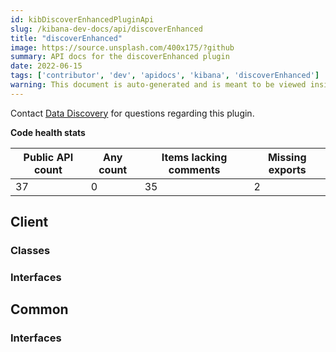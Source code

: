 ```yaml
---
id: kibDiscoverEnhancedPluginApi
slug: /kibana-dev-docs/api/discoverEnhanced
title: "discoverEnhanced"
image: https://source.unsplash.com/400x175/?github
summary: API docs for the discoverEnhanced plugin
date: 2022-06-15
tags: ['contributor', 'dev', 'apidocs', 'kibana', 'discoverEnhanced']
warning: This document is auto-generated and is meant to be viewed inside our experimental, new docs system. Reach out in #docs-engineering for more info.
---
```




Contact [Data Discovery](https://github.com/orgs/elastic/teams/kibana-data-discovery) for questions regarding this plugin.

**Code health stats**

| Public API count  | Any count | Items lacking comments | Missing exports |
|-------------------|-----------|------------------------|-----------------|
| 37 | 0 | 35 | 2 |

## Client

### Classes
<DocDefinitionList data={discoverEnhancedObj.client.classes}/>

### Interfaces
<DocDefinitionList data={discoverEnhancedObj.client.interfaces}/>

## Common

### Interfaces
<DocDefinitionList data={discoverEnhancedObj.common.interfaces}/>

